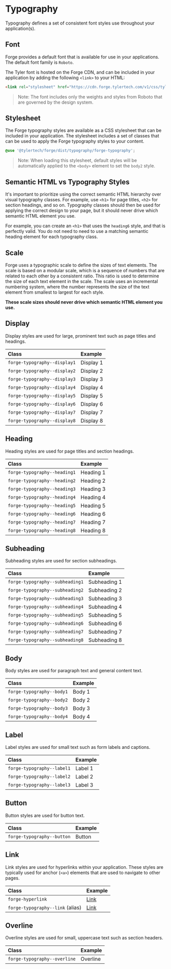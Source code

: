 
<Meta title="Getting Started/Typography" />

# Typography

Typography defines a set of consistent font styles use throughout your application(s).

## Font

Forge provides a default font that is available for use in your applications. The default font family is `Roboto`.

The Tyler font is hosted on the Forge CDN, and can be included in your application by adding the following `<link>` to your HTML:

```html
<link rel="stylesheet" href="https://cdn.forge.tylertech.com/v1/css/tyler-font.css" />
```

> Note: The font includes only the weights and styles from Roboto that are governed by the design system.

## Stylesheet

The Forge typography styles are available as a CSS stylesheet that can be included in your application. The stylesheet includes a
set of classes that can be used to apply the Forge typography styles to your content.

```css
@use '@tylertech/forge/dist/typography/forge-typography';
```

> Note: When loading this stylesheet, default styles will be automatically applied to the `<body>` element to set the `body2` style.

## Semantic HTML vs Typography Styles

It's important to prioritize using the correct semantic HTML hierarchy over visual typography classes. For example, use `<h1>` for page titles,
`<h2>` for section headings, and so on. Typography classes should then be used for applying the correct design to your page, but it should never
drive which semantic HTML element you use.

For example, you can create an `<h1>` that uses the `heading6` style, and that is perfectly valid. You do not need to need to use a matching
semantic heading element for each typography class.

## Scale

Forge uses a typographic scale to define the sizes of text elements. The scale is based on a modular scale, which is a sequence of numbers that
are related to each other by a consistent ratio. This ratio is used to determine the size of each text element in the scale. The scale uses an incremental
numbering system, where the number represents the size of the text element from smallest to largest for each style.

**These scale sizes should never drive which semantic HTML element you use.**

## Display

Display styles are used for large, prominent text such as page titles and headings.

<Unstyled>

| Class                        | Example                                                     |
| :--------------------------- | :---------------------------------------------------------- |
| `forge-typography--display1` | <div className="forge-typography--display1">Display 1</div> |
| `forge-typography--display2` | <div className="forge-typography--display2">Display 2</div> |
| `forge-typography--display3` | <div className="forge-typography--display3">Display 3</div> |
| `forge-typography--display4` | <div className="forge-typography--display4">Display 4</div> |
| `forge-typography--display5` | <div className="forge-typography--display5">Display 5</div> |
| `forge-typography--display6` | <div className="forge-typography--display6">Display 6</div> |
| `forge-typography--display7` | <div className="forge-typography--display7">Display 7</div> |
| `forge-typography--display8` | <div className="forge-typography--display8">Display 8</div> |

</Unstyled>

## Heading

Heading styles are used for page titles and section headings.

<Unstyled>

| Class                        | Example                                                     |
| :--------------------------- | :---------------------------------------------------------- |
| `forge-typography--heading1` | <div className="forge-typography--heading1">Heading 1</div> |
| `forge-typography--heading2` | <div className="forge-typography--heading2">Heading 2</div> |
| `forge-typography--heading3` | <div className="forge-typography--heading3">Heading 3</div> |
| `forge-typography--heading4` | <div className="forge-typography--heading4">Heading 4</div> |
| `forge-typography--heading5` | <div className="forge-typography--heading5">Heading 5</div> |
| `forge-typography--heading6` | <div className="forge-typography--heading6">Heading 6</div> |
| `forge-typography--heading7` | <div className="forge-typography--heading7">Heading 7</div> |
| `forge-typography--heading8` | <div className="forge-typography--heading8">Heading 8</div> |

</Unstyled>

## Subheading

Subheading styles are used for section subheadings.

<Unstyled>

| Class                           | Example                                                           |
| :------------------------------ | :---------------------------------------------------------------- |
| `forge-typography--subheading1` | <div className="forge-typography--subheading1">Subheading 1</div> |
| `forge-typography--subheading2` | <div className="forge-typography--subheading2">Subheading 2</div> |
| `forge-typography--subheading3` | <div className="forge-typography--subheading3">Subheading 3</div> |
| `forge-typography--subheading4` | <div className="forge-typography--subheading4">Subheading 4</div> |
| `forge-typography--subheading5` | <div className="forge-typography--subheading5">Subheading 5</div> |
| `forge-typography--subheading6` | <div className="forge-typography--subheading6">Subheading 6</div> |
| `forge-typography--subheading7` | <div className="forge-typography--subheading7">Subheading 7</div> |
| `forge-typography--subheading8` | <div className="forge-typography--subheading8">Subheading 8</div> |

</Unstyled>

## Body

Body styles are used for paragraph text and general content text.

<Unstyled>

| Class                     | Example                                               |
| :------------------------ | :---------------------------------------------------- |
| `forge-typography--body1` | <div className="forge-typography--body1">Body 1</div> |
| `forge-typography--body2` | <div className="forge-typography--body2">Body 2</div> |
| `forge-typography--body3` | <div className="forge-typography--body3">Body 3</div> |
| `forge-typography--body4` | <div className="forge-typography--body4">Body 4</div> |

</Unstyled>

## Label

Label styles are used for small text such as form labels and captions.

<Unstyled>

| Class                      | Example                                                 |
| :------------------------- | :------------------------------------------------------ |
| `forge-typography--label1` | <div className="forge-typography--label1">Label 1</div> |
| `forge-typography--label2` | <div className="forge-typography--label2">Label 2</div> |
| `forge-typography--label3` | <div className="forge-typography--label3">Label 3</div> |

</Unstyled>

## Button

Button styles are used for button text.

<Unstyled>

| Class                      | Example                                                |
| :------------------------- | :----------------------------------------------------- |
| `forge-typography--button` | <div className="forge-typography--button">Button</div> |

</Unstyled>

## Link

Link styles are used for hyperlinks within your application. These styles are typically used for anchor (`<a>`) elements
that are used to navigate to other pages.

<Unstyled>

| Class                             | Example                                                |
| :-------------------------------- | :----------------------------------------------------- |
| `forge-hyperlink`                 | <a class="forge-hyperlink" href="#">Link</a>           |
| `forge-typography--link` (alias)  | <a class="forge-typography--link" href="#">Link</a>    |

</Unstyled>

## Overline

Overline styles are used for small, uppercase text such as section headers.

<Unstyled>

| Class                        | Example                                                    |
| :--------------------------- | :--------------------------------------------------------- |
| `forge-typography--overline` | <div className="forge-typography--overline">Overline</div> |

</Unstyled>

<style>
  {`
.sb-unstyled table {
  border-collapse: collapse;
}

.sb-unstyled table tr th:first-of-type {
  width: 320px;
}

.sb-unstyled table tr:not(:last-of-type) td {
  border-bottom: 1px solid var(--forge-theme-outline);
}

.sb-unstyled table tr td > div {
  min-height: 48px;
  align-content: center;
}

.section:not(:last-of-type) {
  margin-block-end: var(--forge-spacing-large);
}
`}
</style>
